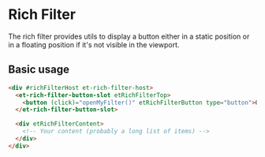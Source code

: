 # Rich Filter

The rich filter provides utils to display a button either in a static position or in a floating position if it's not visible in the viewport.

## Basic usage

```html
<div #richFilterHost et-rich-filter-host>
  <et-rich-filter-button-slot etRichFilterTop>
    <button (click)="openMyFilter()" etRichFilterButton type="button">Open filter</button>
  </et-rich-filter-button-slot>

  <div etRichFilterContent>
    <!-- Your content (probably a long list of items) -->
  </div>
</div>
```
